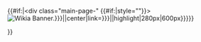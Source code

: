 {{#if:{{{1|}}}|<div class="main-page-{{{class|banner}}}" {{#if:{{{style|}}}|style="{{{style}}}"}}>[[File:{{{file|Wikia {{{1|}}} Banner.{{{ext|png}}}}}}|{{{1|}}}|center|link={{{link|Thread:{{{thread|?}}}}}}|{{{size|{{#ifeq:{{{class|}}}|highlight|280px|600px}}}}}]]</div>}}